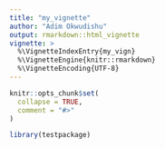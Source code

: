 ```yaml
---
title: "my_vignette"
author: "Adim Okwudishu"
output: rmarkdown::html_vignette
vignette: >
  %\VignetteIndexEntry{my_vign}
  %\VignetteEngine{knitr::rmarkdown}
  %\VignetteEncoding{UTF-8}
---
```


```r
knitr::opts_chunk$set(
  collapse = TRUE,
  comment = "#>"
)
```

```r
library(testpackage)
```

